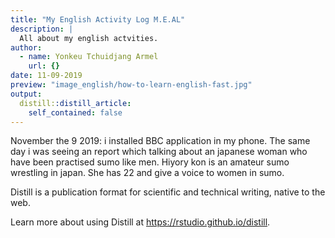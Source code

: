 ```yaml
---
title: "My English Activity Log M.E.AL"
description: |
  All about my english actvities.
author:
  - name: Yonkeu Tchuidjang Armel
    url: {}
date: 11-09-2019
preview: "image_english/how-to-learn-english-fast.jpg"
output:
  distill::distill_article:
    self_contained: false
---
```


November the 9 2019: i installed BBC application in my phone. 
The same day i was seeing an report which talking about an japanese woman who have been practised sumo like men. Hiyory kon is an amateur sumo wrestling in japan. She has 22 and give a voice to women in sumo.

Distill is a publication format for scientific and technical writing, native to the web.

Learn more about using Distill at <https://rstudio.github.io/distill>.

